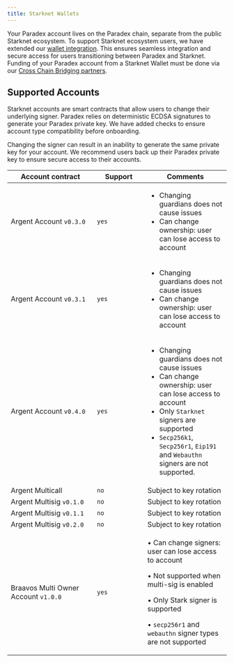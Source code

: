 ```yaml
---
title: Starknet Wallets
---
```


Your Paradex account lives on the Paradex chain, separate from the public Starknet ecosystem. To support Starknet ecosystem users, we have extended our [wallet integration](../../getting-started/architecture-overview/wallet-integration). This ensures seamless integration and secure access for users transitioning between Paradex and Starknet. Funding of your Paradex account from a Starknet Wallet must be done via our [Cross Chain Bridging partners](cross-chain-bridging).

## Supported Accounts

Starknet accounts are smart contracts that allow users to change their underlying signer. Paradex relies on deterministic ECDSA signatures to generate your Paradex private key. We have added checks to ensure account type compatibility before onboarding.

<Warning>
Changing the signer can result in an inability to generate the same private key for your account. We recommend users back up their Paradex private key to ensure secure access to their accounts.
</Warning>



<table><thead><tr><th width="182">Account contract</th><th width="100">Support</th><th>Comments</th></tr></thead><tbody><tr><td>Argent Account <code>v0.3.0</code></td><td><code>yes</code></td><td><ul><li>Changing guardians does not cause issues</li><li>Can change ownership: user can lose access to account</li></ul></td></tr><tr><td>Argent Account <code>v0.3.1</code></td><td><code>yes</code></td><td><ul><li>Changing guardians does not cause issues</li><li>Can change ownership: user can lose access to account</li></ul></td></tr><tr><td>Argent Account <code>v0.4.0</code></td><td><code>yes</code></td><td><ul><li>Changing guardians does not cause issues</li><li>Can change ownership: user can lose access to account</li><li>Only <code>Starknet</code> signers are supported</li><li><code>Secp256k1</code>, <code>Secp256r1</code>, <code>Eip191</code> and <code>Webauthn</code> signers are not supported.</li></ul></td></tr><tr><td>Argent Multicall</td><td><code>no</code></td><td>Subject to key rotation</td></tr><tr><td>Argent Multisig <code>v0.1.0</code></td><td><code>no</code></td><td>Subject to key rotation</td></tr><tr><td>Argent Multisig <code>v0.1.1</code></td><td><code>no</code></td><td>Subject to key rotation</td></tr><tr><td>Argent Multisig <code>v0.2.0</code></td><td><code>no</code></td><td>Subject to key rotation</td></tr><tr><td>Braavos Multi Owner Account <code>v1.0.0</code></td><td><code>yes</code></td><td><p>• Can change signers: user can lose access to account</p><p>• Not supported when multi-sig is enabled</p><p>• Only Stark signer is supported</p><p>• <code>secp256r1</code> and <code>webauthn</code> signer types are not supported</p></td></tr></tbody></table>
